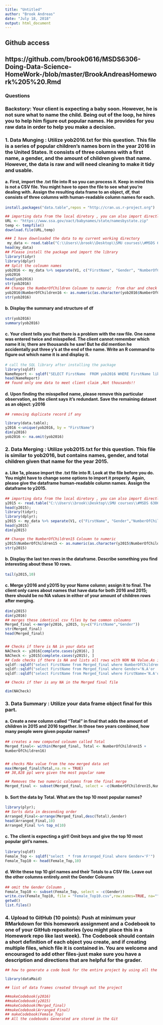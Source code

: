 ---
title: "Untitled"
author: "Brook Andreas"
date: "July 18, 2018"
output: html_document
---
## Github access 

## https://github.com/brook0616/MSDS6306-Doing-Data-Science-HomeWork-/blob/master/BrookAndreasHomework%205%20.Rmd 

### Questions

### Backstory: Your client is expecting a baby soon.  However, he is not sure what to name the child.  Being out of the loop, he hires you to help him figure out popular names.  He provides for you raw data in order to help you make a decision.

### 1.	Data Munging : Utilize yob2016.txt for this question. This file is a series of popular children's names born in the year 2016 in the United States.  It consists of three columns with a first name, a gender, and the amount of children given that name.  However, the data is raw and will need cleaning to make it tidy and usable.

#### a.	First, import the .txt file into R so you can process it.  Keep in mind this is not a CSV file.  You might have to open the file to see what you're dealing with.  Assign the resulting data frame to an object, df, that consists of three columns with human-readable column names for each.
```{r}
install.packages("data.table",repos = "http://cran.us.r-project.org")
```

```{r}
## importing data from the local diretory , you can also import directly from the dropbox site using RCurl library 
URL <- "https://www.ssa.gov/oact/babynames/state/namesbystate.zip"
temp <- tempfile()
download.file(URL,temp)

### I have downloaded the data to my current working directory 
 my_data <- read.table("C:\\Users\\brook\\Desktop\\SMU courses\\#MSDS 6306 Doing data science\\Homework\\Assignment 05\\yob2016.txt",header = FALSE, sep = " ",fill=FALSE, strip.white=TRUE)
head(my_data)
## Please install the package and import the library 
library(tidyr)
library(dplyr)
## Split the coloumn names 
yob2016 <- my_data %>% separate(V1, c("FirstName", "Gender", "NumberOfChildren16"))
yob2016
head(yob2016)
str(yob2016)
## Change the NumberOfChildren Coloumn to numeric  from char and check 
yob2016$NumberOfChildren16 <- as.numeric(as.character(yob2016$NumberOfChildren))
str(yob2016)
```

#### b.	Display the summary and structure of df
```{r}
str(yob2016)
summary(yob2016)
```
#### c.	Your client tells you that there is a problem with the raw file.  One name was entered twice and misspelled.  The client cannot remember which name it is; there are thousands he saw! But he did mention he accidentally put three y's at the end of the name.  Write an R command to figure out which name it is and display it.


```{r}
# call the SQL library after installing the package 
library(sqldf)
NameReport <- sqldf("SELECT FirstName  FROM yob2016 WHERE FirstName like '%yyy' ")
head(NameReport)
## found only one data to meet client claim ,Not thousands!!
```
#### d.	Upon finding the misspelled name, please remove this particular observation, as the client says it's redundant.  Save the remaining dataset as an object: y2016 

```{r}
## removing duplicate record if any 

library(data.table);
y2016 <-unique(yob2016, by = "FirstName")
dim(y2016)
yob2016 <- na.omit(yob2016)
```

### 2. Data Merging : Utilize yob2015.txt for this question.  This file is similar to yob2016, but contains names, gender, and total children given that name for the year 2015.

#### a.	Like 1a, please import the .txt file into R.  Look at the file before you do.  You might have to change some options to import it properly.  Again, please give the dataframe human-readable column names.  Assign the dataframe to y2015.

```{r}
## importing data from the local diretory , you can also import directly fro the dropbox site using RCurl library 
y2015 <- read.table("C:\\Users\\brook\\Desktop\\SMU courses\\#MSDS 6306 Doing data science\\Homework\\Assignment 05\\yob2015.txt",header = FALSE, sep = " ",fill=FALSE, strip.white=TRUE);
head(y2015);
library(tidyr);
library(dplyr);
y2015 <- my_data %>% separate(V1, c("FirstName", "Gender","NumberOfChildren15"))
head(y2015)
dim(y2015)
```

```{r} 
## Change the NumberOfChildren15 Coloumn to numeric 
y2015$NumberOfChildren15 <- as.numeric(as.character(y2015$NumberOfChildren15))
str(y2015)

```

  
#### b.	Display the last ten rows in the dataframe.  Describe something you find interesting about these 10 rows.
```{r}
tail(y2015,10)
```
#### c.	Merge y2016 and y2015 by your Name column; assign it to final.  The client only cares about names that have data for both 2016 and 2015; there should be no NA values in either of your amount of children rows after merging.
```{r}
dim(y2015)
dim(y2016)
## merges these identical csv files by two common coloumns 
Merged_final <-merge(y2016, y2015, by=c("FirstName","Gender"))
str(Merged_final)
head(Merged_final)


## Checks if there is NA in your data set
NACheck <- y2016[complete.cases(y2016), ]
NACheck <- y2015[complete.cases(y2015), ]
## Code checks if there is NA and lists all rows with NON NA Value.As its dimension is the same as the original data frame , t seems there is no NA 
sqldf::sqldf("select FirstName from Merged_final where NumberOfChildren15='N.A'or 'NA'")
sqldf::sqldf("select FirstName from Merged_final where Gender='N.A'or 'NA'")
sqldf::sqldf("select FirstName from Merged_final where FirstName='N.A'or 'NA'")

## Checks if ther is any NA in the Merged final file 

dim(NACheck)

```
### 3.	Data Summary : Utilize your data frame object final for this part.
#### a.	Create a new column called "Total" in final that adds the amount of children in 2015 and 2016 together.  In those two years combined, how many people were given popular names?


```{r}

## creates a new computed coloumn called Total 
Merged_final<- within(Merged_final, Total <- NumberOfChildren15 +
NumberOfChildren16)


## checks MAx value from the new merged data set 
max(Merged_final$Total,na.rm = TRUE)
## 38,828 ppl were given the most popular name 

## Removes the two numeric coloumns from the final merge 
Merged_final <- subset(Merged_final, select = -c(NumberOfChildren15,NumberOfChildren16))
```

#### b.	Sort the data by Total.  What are the top 10 most popular names?

```{r}
library(plyr);
## Sorts data in descending order 
Arranged_Final<-arrange(Merged_final,desc(Total),Gender)
head(Arranged_Final,10)
Arranged_Final %>% top_n(10)
```
#### c.	The client is expecting a girl!  Omit boys and give the top 10 most popular girl's names.

```{r}
library(sqldf)
Female_Top <- sqldf("select  * from Arranged_Final where Gender='F'")
Female_Top10 <- head(Female_Top,10)
```
#### d.	Write these top 10 girl names and their Totals to a CSV file.  Leave out the other columns entirely.omit the Gender Coloumn 
```{r}
## omit the Gender Coloumn , 
Female_Top10 <- subset(Female_Top, select = -c(Gender))
write.csv(Female_Top10, file = "Female_Top10.csv",row.names=TRUE, na="")
getwd()
list.files()

```

### 4.	Upload to GitHub (10 points): Push at minimum your RMarkdown for this homework assignment and a Codebook to one of your GitHub repositories (you might place this in a Homework repo like last week).  The Codebook should contain a short definition of each object you create, and if creating multiple files, which file it is contained in.  You are welcome and encouraged to add other files-just make sure you have a description and directions that are helpful for the grader.

```{r}

## how to generate a code book for the entire project by using all the data frames created through out 

library(dataMaid)

## list of data frames created through out the project 

##makeCodebook(y2016)
##makeCodebook(y2015)
##makeCodebook(Merged_final)
##makeCodebook(Arranged_Final)
## makeCodebook(Female_Top)
## All the codebooks Generated are stored in the Git
```


  
